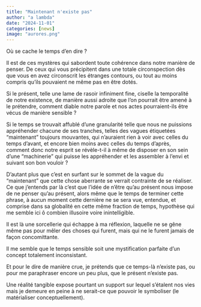 ```yaml
---
title: "Maintenant n'existe pas"
author: "a lambda"
date: "2024-11-01"
categories: [news]
image: "aurores.png"
---
```


Où se cache le temps d'en dire ?

Il est de ces mystères qui sabordent toute cohérence dans notre manière de penser. De ceux qui vous précipitent dans une totale circonspection dès que vous en avez circonscrit les étranges contours, ou tout au moins compris qu'ils pouvaient ne même pas en être dotés.

Si le présent, telle une lame de rasoir infiniment fine, ciselle la temporalité de notre existence, de manière aussi adroite que l'on pourrait être amené à le prétendre, comment diable notre parole et nos actes pourraient-ils être vécus de manière sensible ?

Si le temps se trouvait affublé d'une granularité telle que nous ne puissions appréhender chacune de ses tranches, telles des vagues étiquetées "maintenant" toujours mouvantes, qui n'auraient rien à voir avec celles du temps d'avant, et encore bien moins avec celles du temps d'après, comment donc notre esprit se révèle-t-il à même de disposer en son sein d'une "machinerie" qui puisse les appréhender et les assembler à l'envi et suivant son bon vouloir ?

D'autant plus que c'est en surfant sur le sommet de la vague du "maintenant" que cette chose aberrante se verrait contrainte de se réaliser.
Ce que j'entends par là c'est que l'idée de n'être qu'au présent nous impose de ne penser qu'au présent, alors même que le temps de terminer cette phrase, à aucun moment cette dernière ne se sera vue, entendue, et comprise dans sa globalité en cette même fraction de temps, hypothèse qui me semble ici ô combien illusoire voire inintelligible.

Il est là une sorcellerie qui échappe à ma réflexion, laquelle ne se gêne même pas pour mêler des choses qui furent, mais qui ne le furent jamais de façon concomittante.

Il me semble que le temps sensible soit une mystification parfaite d'un concept totalement inconsistant.

Et pour le dire de manière crue, je prétends que ce temps-là n'existe pas, ou pour me paraphraser encore un peu plus, que le présent n'existe pas.

Une réalité tangible expose pourtant un support sur lequel s'étalent nos vies mais je demeure en peine à ne serait-ce que pouvoir le symboliser (le matérialiser conceptuellement).
